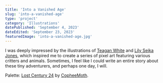 ```yaml
---
title: 'Into a Vanished Age'
slug: 'into-a-vanished-age'
type: 'project'
category: 'Illustrations'
datePublished: 'September 4, 2023'
dateEdited: 'September 23, 2023'
featuredImage: 'into-a-vanished-age.jpg'
---
```


I was deeply impressed by the illustrations of
[Teagan White](https://www.teaganwhite.com/) and
[Lily Seika Jones](https://www.lilyseikajones.com/), which inspired me to create
a series of pixel art featuring various critters and animals. Sometimes, I feel
like I could write an entire story about these tiny adventurers, and perhaps one
day, I will.

<ImageWithCaption
  src="posts/into-a-vanished-age/into-a-vanished-age-5.jpg"
  alt="The Crane Scout"
  caption="The Crane Scout"
  layout="wide"
/>

<ImageWithCaption
  src="posts/into-a-vanished-age/into-a-vanished-age-4.jpg"
  alt="Otter Pilgrims"
  caption="Otter Pilgrims"
  layout="left"
/>

<ImageWithCaption
  src="posts/into-a-vanished-age/into-a-vanished-age-3.jpg"
  alt="The Jackalope King"
  caption="The Jackalope King"
  layout="right"
/>

<ImageWithCaption
  src="posts/into-a-vanished-age/into-a-vanished-age-2.jpg"
  alt="Krog of the Boreal Marshlands"
  caption="Krog of the Boreal Marshlands"
  layout="left"
/>

<ImageWithCaption
  src="posts/into-a-vanished-age/into-a-vanished-age-1.jpg"
  alt="The Procession"
  caption="The Procession"
  layout="right"
/>

Palette: [Lost Century 24](https://lospec.com/palette-list/lost-century-24) by
[CopheeMoth](https://copheemoth.carrd.co/).
